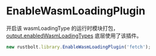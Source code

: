 # EnableWasmLoadingPlugin

开启该 wasmLoadingType 的运行时模块打包，[output.enabledWasmLoadingTypes](/config/output#outputenabledwasmloadingtypes) 底层使用了该插件。

```js
new rustbolt.library.EnableWasmLoadingPlugin('fetch');
```
